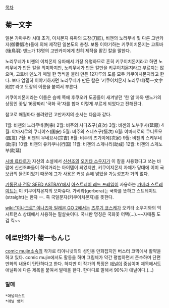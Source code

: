 [[목차]]

== 菊一文字 ==

일본 가마쿠라 시대 초기, 이치몬지 유파의 도장(刀匠), 비젠의 노리무네 및 다른 고반카지(御番鍛冶)들에 의해 제작된 일본도의 총칭. 보통 이야기하는 키쿠이치몬지는 고토바(後鳥羽) 덴노가 13명의 고반카지에게 친히 제작을 맡긴 칼을 말한다. 

노리무네가 비젠의 이치몬지 유파에서 가장 유명하므로 흔히 키쿠이치몬지라고 하면 노리무네가 만든 칼을 의미하지만, 노리무네가 만든 칼만을 키쿠이치몬지라고 부르지는 않으며, 고토바 덴노가 매월 한 명씩을 불러 만든 12자루의 도를 모두 키쿠이치몬지라고 한다. 보다 엄밀히 이야기하자면 노리무네가 만든 칼은 '키쿠이치몬지 노리무네(菊一文字 則宗'라고 도장의 이름을 붙여서 부른다.

키쿠이치몬지라는 이름은 슴베 쪽에 후쿠오카 도공들이 새겨넣던 '한 일'자와 덴노가의 상징인 꽃잎 16장짜리 '국화 국'자를 합쳐 이렇게 부르게 되었다고 전해진다.

참고로 매월마다 불려왔던 고반카지의 순서는 다음과 같다.

1월: 비젠의 노리무네(則宗)
2월: 비주의 사다츠구(貞次) 
3월: 비젠의 노부후사(延房)
4월: 야마시로의 쿠니야스(国安)
5월: 비주의 스네츠구(恒次)
6월: 야마시로의 쿠니토모(国友)
7월: 비젠의 무네요시(宗吉)
8월: 비주의 츠기이에(次家)
9월: 비젠의 스케무네(助宗)
10월: 비젠의 유키쿠니(行国)
11월: 비젠의 스게나리(助成)
12월: 비젠의 스게노부(助延)

[[시바 료타로]]가 자신의 소설에서 [[신선조]]의 [[오키타 소우지]]가 이 칼을 사용했다고 쓰는 바람에 신선조빠들이 하악거리는 아이템이 되었지만, 키쿠이지몬지 자체가 당대에 이미 국보급의 물건이었기 때문에 그가 사용은 커녕 손에 넣었을 가능성조차 거의 없다.

[[기동전사 건담 SEED ASTRAY]]에서 [[아스트레이 레드 프레임]]이 사용하는 [[가베라 스트레이트]]는 이 키쿠이치몬지의 오마쥬다. 가베라(gerbera)는 국화를 뜻하고 스트레이트(straight)는 한자 一. 즉 국일문자(키쿠이치몬지)를 뜻한다.

[[wiki:"이나크로" 이나즈마 일레븐 GO 2]]에서는 [[츠루기 쿄스케]]가 오키타 소우지와의 믹시트랜스 상태에서 사용하는 필살슛이다.
국내판 명칭은 국화꽃 어택(...).~~자매품 도검 킥~~
== 에로만화가 菊一もんじ ==
{{{#!html
<div style="border:1px dotted #FF7777;color:#990000;padding:10px;margin-bottom:0px"><b style="font-size:18px"> 주의. 성(性)적 내용이 포함된 문서입니다.</b>

본 항목과 하위 항목은 성(性)적인 요소에 대한 직접·간접적인 언급 혹은 설명을 포함하고 있습니다.
열람시 주의를 요하며, 원하지 않을 경우 이 문서를 닫아 주세요. </div>}}}
[[comic mujin]]소속의 작가로 티아니넷의의 성인용 만화잡지인 버스터 코믹에서 활약을 하고 있다. comic mujin에서도 활동을 하며 그림체가 약간 평범하면서 준수하며 단편 만화의 내용이 탄탄하다고 한다. 하지만 이 작가의 특징은 [[애널]]이 중심이며 제목에서도 애널뒤에 다른 제목을 붙여서 발매을 한다. 한마디로 말해서 90%가 애널이다.(…)

=== 발매 ===
 *애널리스트
 *애널 뱅커

